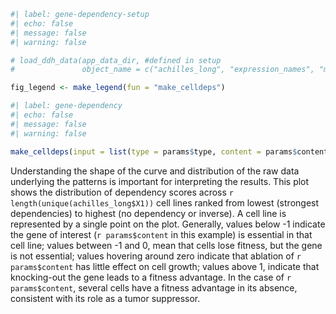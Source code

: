 ```r
#| label: gene-dependency-setup
#| echo: false
#| message: false
#| warning: false

# load_ddh_data(app_data_dir, #defined in setup
#               object_name = c("achilles_long", "expression_names", "mean_virtual_achilles"))

fig_legend <- make_legend(fun = "make_celldeps")
```

```r
#| label: gene-dependency
#| echo: false
#| message: false
#| warning: false

make_celldeps(input = list(type = params$type, content = params$content))

```
  
Understanding the shape of the curve and distribution of the raw data underlying the patterns is important for interpreting the results. This  plot shows the distribution of dependency scores across `r length(unique(achilles_long$X1))` cell lines ranked from lowest (strongest dependencies) to highest (no dependency or inverse). A cell line is represented by a single point on the plot. Generally, values below -1 indicate the gene of interest (`r params$content` in this example) is essential in that cell line; values between -1 and 0, mean that cells lose fitness, but the gene is not essential; values hovering around zero indicate that ablation of `r params$content` has little effect on cell growth; values above 1, indicate that knocking-out the gene leads to a fitness advantage. In the case of `r params$content`, several cells have a fitness advantage in its absence, consistent with its role as a tumor suppressor.  